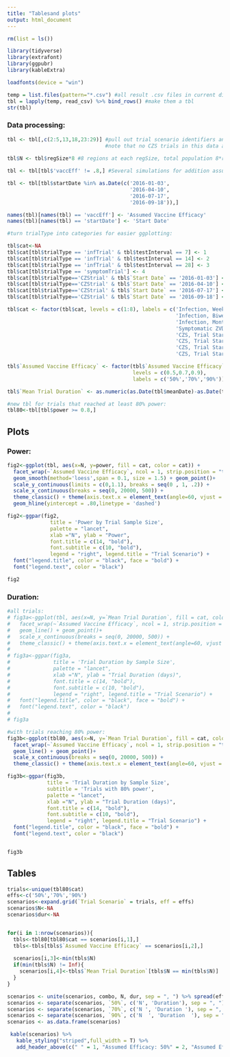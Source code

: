 ```yaml
---
title: "Tablesand plots"
output: html_document
---
```


```r
rm(list = ls())

library(tidyverse)
library(extrafont)
library(ggpubr)
library(kableExtra)

loadfonts(device = "win")
```

```r
temp = list.files(pattern="*.csv") #all result .csv files in current directory
tbl = lapply(temp, read_csv) %>% bind_rows() #make them a tbl
str(tbl)
```

### Data processing:

```r
tbl <- tbl[,c(2:5,13,18,23:29)] #pull out trial scenario identifiers and results. 
                                #note that no CZS trials in this data are TTC = FALSE
                                
tbl$N <- tbl$regSize*8 #8 regions at each regSize, total population 8*regsize

tbl <- tbl[tbl$'vaccEff' != .8,] #Several simulations for addition assumed efficacy 80% removed

tbl <- tbl[tbl$startDate %in% as.Date(c('2016-01-03',
                                        '2016-04-10',
                                        '2016-07-17',
                                        '2016-09-18')),] 

names(tbl)[names(tbl) == 'vaccEff'] <- 'Assumed Vaccine Efficacy'
names(tbl)[names(tbl) == 'startDate'] <- 'Start Date'

```

```r
#turn trialType into categories for easier ggplotting:

tbl$cat<-NA 
tbl$cat[tbl$trialType == 'infTrial' & tbl$testInterval == 7] <- 1
tbl$cat[tbl$trialType == 'infTrial' & tbl$testInterval == 14] <- 2
tbl$cat[tbl$trialType == 'infTrial' & tbl$testInterval == 28] <- 3
tbl$cat[tbl$trialType == 'symptomTrial'] <- 4
tbl$cat[tbl$trialType=='CZStrial' & tbl$`Start Date` == '2016-01-03'] <- 5
tbl$cat[tbl$trialType=='CZStrial' & tbl$`Start Date` == '2016-04-10'] <- 6
tbl$cat[tbl$trialType=='CZStrial' & tbl$`Start Date` == '2016-07-17'] <- 7
tbl$cat[tbl$trialType=='CZStrial' & tbl$`Start Date` == '2016-09-18'] <- 8

tbl$cat <- factor(tbl$cat, levels = c(1:8), labels = c('Infection, Weekly Testing',
                                                       'Infection, Biweekly Testing',
                                                       'Infection, Monthly Testing',
                                                       'Symptomatic ZVD',
                                                       'CZS, Trial Start Week 1',
                                                       'CZS, Trial Start Week 15',
                                                       'CZS, Trial Start Week 29',
                                                       'CZS, Trial Start Week 38'))

tbl$`Assumed Vaccine Efficacy` <- factor(tbl$`Assumed Vaccine Efficacy`, 
                                         levels = c(0.5,0.7,0.9),
                                         labels = c('50%','70%','90%'))

tbl$`Mean Trial Duration` <- as.numeric(as.Date(tbl$meanDate)-as.Date(tbl$`Start Date`))
```
```r
#new tbl for trials that reached at least 80% power:
tbl80<-tbl[tbl$power >= 0.8,]
```

## Plots

### Power:

```r
fig2<-ggplot(tbl, aes(x=N, y=power, fill = cat, color = cat)) + 
  facet_wrap(~`Assumed Vaccine Efficacy`, ncol = 1, strip.position = "top", labeller = label_both)+
  geom_smooth(method='loess',span = 0.1, size = 1.5) + geom_point()+
  scale_y_continuous(limits = c(0,1.1), breaks = seq(0 , 1, .2)) +
  scale_x_continuous(breaks = seq(0, 20000, 500)) +
  theme_classic() + theme(axis.text.x = element_text(angle=60, vjust = .95, hjust = 1)) +
  geom_hline(yintercept = .80,linetype = 'dashed') 

fig2<-ggpar(fig2,
              title = 'Power by Trial Sample Size',
              palette = "lancet",
              xlab ="N", ylab = "Power",
              font.title = c(14, "bold"),
              font.subtitle = c(10, "bold"),
              legend = "right", legend.title = "Trial Scenario") + 
  font("legend.title", color = "black", face = "bold") + 
  font("legend.text", color = "black")

fig2
```

### Duration: 

```r
#all trials:
# fig3a<-ggplot(tbl, aes(x=N, y=`Mean Trial Duration`, fill = cat, color = cat)) + 
#   facet_wrap(~`Assumed Vaccine Efficacy`, ncol = 1, strip.position = "top", labeller = label_both)+
#   geom_line() + geom_point()+
#   scale_x_continuous(breaks = seq(0, 20000, 500)) +
#   theme_classic() + theme(axis.text.x = element_text(angle=60, vjust = .95, hjust = 1)) 
# 
# fig3a<-ggpar(fig3a,
#              title = 'Trial Duration by Sample Size',
#              palette = "lancet",
#              xlab ="N", ylab = "Trial Duration (days)",
#              font.title = c(14, "bold"),
#              font.subtitle = c(10, "bold"),
#              legend = "right", legend.title = "Trial Scenario") + 
#   font("legend.title", color = "black", face = "bold") + 
#   font("legend.text", color = "black")
# 
# fig3a

#with trials reaching 80% power:
fig3b<-ggplot(tbl80, aes(x=N, y=`Mean Trial Duration`, fill = cat, color = cat)) + 
  facet_wrap(~`Assumed Vaccine Efficacy`, ncol = 1, strip.position = "top", labeller = label_both)+
  geom_line() + geom_point()+
  scale_x_continuous(breaks = seq(0, 20000, 500)) +
  theme_classic() + theme(axis.text.x = element_text(angle=60, vjust = .95, hjust = 1)) 

fig3b<-ggpar(fig3b,
             title = 'Trial Duration by Sample Size',
             subtitle = 'Trials with 80% power',
             palette = "lancet",
             xlab ="N", ylab = "Trial Duration (days)",
             font.title = c(14, "bold"),
             font.subtitle = c(10, "bold"),
             legend = "right", legend.title = "Trial Scenario") + 
  font("legend.title", color = "black", face = "bold") + 
  font("legend.text", color = "black")


fig3b
```

## Tables

```r
trials<-unique(tbl80$cat)
effs<-c('50%','70%','90%')
scenarios<-expand.grid(`Trial Scenario` = trials, eff = effs)
scenarios$N<-NA
scenarios$dur<-NA


for(i in 1:nrow(scenarios)){
  tbls<-tbl80[tbl80$cat == scenarios[i,1],]
  tbls<-tbls[tbls$`Assumed Vaccine Efficacy` == scenarios[i,2],]
  
  scenarios[i,3]<-min(tbls$N)
  if(min(tbls$N) != Inf){
    scenarios[i,4]<-tbls$`Mean Trial Duration`[tbls$N == min(tbls$N)]
  }
}

scenarios <- unite(scenarios, combo, N, dur, sep = ", ") %>% spread(eff, combo)
scenarios <- separate(scenarios, `50%`, c('N', 'Duration'), sep = ", ")
scenarios <- separate(scenarios, `70%`, c('N ', 'Duration '), sep = ", ")
scenarios <- separate(scenarios, `90%`, c('N  ', 'Duration  '), sep = ", ")
scenarios <- as.data.frame(scenarios)
```


```r
 kable(scenarios) %>%
   kable_styling("striped",full_width = T) %>%
   add_header_above(c(" " = 1, "Assumed Efficacy: 50%" = 2, "Assumed Efficacy: 70%" = 2, "Assumed Efficacy: 90%" = 2))
```

